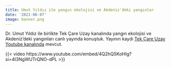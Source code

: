 ```yaml
---
title: Umut Yıldız ile yangın ekolojisi ve Akdeniz'deki yangınlar
date: '2021-06-07'
image: banner.png
---
```


Dr. Umut Yıldız ile birlikte Tek Çare Uzay kanalında yangın ekolojisi ve Akdeniz'deki yangınları canlı yayında konuştuk. Yayının kaydı [Tek Çare Uzay Youtube kanalında](https://www.youtube.com/watch?v=4Q2hQ5KoHIg) mevcut.

{{< video https://www.youtube.com/embed/4Q2hQ5KoHIg?si=4I3NgWUTrQNO-dPL >}}
